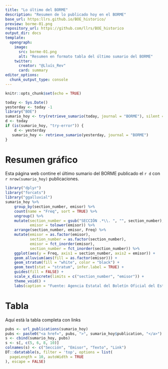 ```yaml
---
title: "Lo último del BORME"
description: "Resumen de lo publicado hoy en el BORME"
base_url: https:llrs.github.io/BOE_historico/
preview: borme-01.png
repository_url: https://github.com/llrs/BOE_historico
output_dir: docs
template:
  opengraph:
    image:
      src: borme-01.png
      alt: "Resumen en formato tabla del último sumario del BORME"
    twitter:
      creator: "@Lluís_Rev"
      card: summary
editor_options: 
  chunk_output_type: console
---
```


```r
knitr::opts_chunk$set(echo = TRUE)
```


```r
today <- Sys.Date()
yesterday <- today -1
library("BOE")
sumario_hoy <- try(retrieve_sumario(today, journal = "BORME"), silent = TRUE)
d <- today
if (is(sumario_hoy, "try-error")) {
    d <- yesterday
   sumario_hoy <- retrieve_sumario(yesterday, journal = "BORME")
}
```

# Resumen gráfico

Esta página web contine el último sumario del BORME publicado el `r d` con `r nrow(sumario_hoy)` publicaciones.

```r
library("dplyr")
library("forcats")
library("ggalluvial")
sumario_hoy %>% 
    group_by(section_number, emisor) %>% 
    count(name = "Freq", sort = TRUE) %>% 
    ungroup() %>% 
    mutate(section_number = gsub("SECCIÓN .*\\. ", "", section_number),
           emisor = tolower(emisor)) %>% 
    arrange(section_number, emisor, Freq) %>% 
    mutate(emisor = as.factor(emisor),
           section_number = as.factor(section_number),
           emisor = fct_inorder(emisor),
           section_number = fct_inorder(section_number)) %>% 
    ggplot(aes(y = Freq, axis1 = section_number, axis2 = emisor)) +
    geom_alluvium(aes(fill = as.factor(emisor))) +
    geom_stratum(fill = "white", color = "black") +
    geom_text(stat = "stratum", infer.label = TRUE) +
    guides(fill = FALSE) +
    scale_x_discrete(limits = c("section_number", "emisor")) +
    theme_void() +
    labs(caption = "Fuente: Agencia Estatal del Boletín Oficial del Estado")
```

# Tabla

Aquí està la tabla completa con links

```r
pubs <- url_publications(sumario_hoy)
pubs <- paste0("<a href=", pubs, ">", sumario_hoy$publication, "</a>")
s <- cbind(sumario_hoy, pubs)
s <- s[, c(5, 6, 8, 10)]
colnames(s) <- c("Sección", "Emisor", "Texto", "Link")
DT::datatable(s, filter = 'top', options = list(
  pageLength = 10, autoWidth = TRUE
), escape = FALSE)

```



